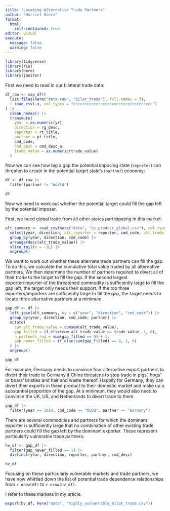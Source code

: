 ```yaml
---
title: "Locating Alternative Trade Partners"
author: "Harriet Goers"
format: 
  html:
    self-contained: true
editor: visual
execute:
  message: false
  warning: false
---
```


```r
library(tidyverse)
library(rio)
library(here)
library(janitor)
```

First we need to read in our bilateral trade data:

```r
df_raw <- map_dfr(
  list.files(here("data-raw", "bilat_trade"), full.names = T), 
  ~ read_csv(.x, col_types = "ccccccccccccccccccccccccccccccccccc")
) |> 
  clean_names() |> 
  transmute(
    year = as.numeric(yr), 
    direction = rg_desc, 
    reporter = rt_title, 
    partner = pt_title, 
    cmd_code, 
    cmd_desc = cmd_desc_e, 
    trade_value = as.numeric(trade_value)
  )
```

Now we can see how big a gap the potential imposing state (`reporter`) can threaten to create in the potential target state's (`partner`) economy:

```r
df <- df_raw |> 
  filter(partner != "World")

df
```

Now we need to work out whether the potential target could fill the gap left by the potential imposer. 

First, we need global trade from all other states participating in this market: 

```r
alt_summary <- read_csv(here("data", "hc_product_global.csv"), col_types = c(cmd_code = "c")) |> 
  select(year, direction, alt_reporter = reporter, cmd_code, alt_trade_value = trade_value) |> 
  group_by(year, direction, cmd_code) |> 
  arrange(desc(alt_trade_value)) |> 
  slice_tail(n = -1L) |> 
  ungroup()
```

We want to work out whether these alternate trade partners can fill the gap. To do this, we calculate the cumulative total value traded by all alternative partners. We then determine the number of partners required to divert all of their trade to the target to fill the gap. If the second largest exporter/importer of the threatened commodity is sufficiently large to fill the gap left, the target only needs their support. If the top three exporters/importers are sufficiently large to fill the gap, the target needs to locate three alternative partners at a minimum. 

```r
gap_df <- df |> 
  left_join(alt_summary, by = c("year", "direction", "cmd_code")) |> 
  group_by(year, direction, cmd_code, partner) |> 
  mutate(
    cum_alt_trade_value = cumsum(alt_trade_value),
    gap_filled = if_else(cum_alt_trade_value >= trade_value, 1, 0),
    n_partners_req = sum(gap_filled == 0) + 1,
    gap_never_filled = if_else(sum(gap_filled) == 0, 1, 0)
  ) |> 
  ungroup()

gap_df
```

For example, Germany needs to convince four alternative export partners to divert their trade to Germany if China threatens to stop trade in pigs', hogs' or boars' bristles and hair and waste thereof. Happily for Germany, they can divert their exports in these product to their domestic market and make up a substantial proportion of the gap. At a minimum, they would also need to convince the UK, US, and Netherlands to divert trade to them. 

```r
gap_df |> 
  filter(year == 2019, cmd_code == "0502", partner == "Germany")
```

There are several commodities and partners for which the dominant exporter is sufficiently large that no combination of other existing trade partners could fill the gap left by the dominant exporter. These represent particularly vulnerable trade partners. 

```r
hv_df <- gap_df |> 
  filter(gap_never_filled == 1) |> 
  distinct(year, direction, reporter, partner, cmd_desc)

hv_df
```

Focusing on these particularly vulnerable markets and trade partners, we have now whittled down the list of potential trade dependence relationships from `r nrow(df)` to `r nrow(hv_df)`.

I refer to these markets in my article. 

```r
export(hv_df, here("data", "highly_vulnernable_bilat_trade.csv"))
```
